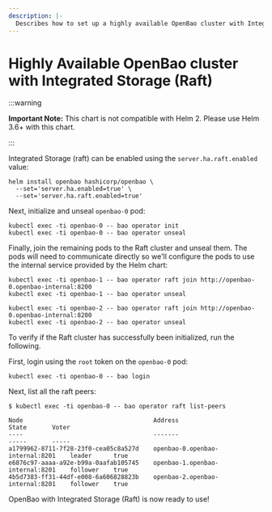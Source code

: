 ```yaml
---
description: |-
  Describes how to set up a highly available OpenBao cluster with Integrated Storage (Raft)
---
```


# Highly Available OpenBao cluster with Integrated Storage (Raft)

:::warning

**Important Note:** This chart is not compatible with Helm 2. Please use Helm 3.6+ with this chart.

:::

Integrated Storage (raft) can be enabled using the `server.ha.raft.enabled` value:

```shell
helm install openbao hashicorp/openbao \
  --set='server.ha.enabled=true' \
  --set='server.ha.raft.enabled=true'
```

Next, initialize and unseal `openbao-0` pod:

```shell
kubectl exec -ti openbao-0 -- bao operator init
kubectl exec -ti openbao-0 -- bao operator unseal
```

Finally, join the remaining pods to the Raft cluster and unseal them. The pods
will need to communicate directly so we'll configure the pods to use the internal
service provided by the Helm chart:

```shell
kubectl exec -ti openbao-1 -- bao operator raft join http://openbao-0.openbao-internal:8200
kubectl exec -ti openbao-1 -- bao operator unseal

kubectl exec -ti openbao-2 -- bao operator raft join http://openbao-0.openbao-internal:8200
kubectl exec -ti openbao-2 -- bao operator unseal
```

To verify if the Raft cluster has successfully been initialized, run the following.

First, login using the `root` token on the `openbao-0` pod:

```shell
kubectl exec -ti openbao-0 -- bao login
```

Next, list all the raft peers:

```shell
$ kubectl exec -ti openbao-0 -- bao operator raft list-peers

Node                                    Address                        State       Voter
----                                    -------                        -----       -----
a1799962-8711-7f28-23f0-cea05c8a527d    openbao-0.openbao-internal:8201    leader      true
e6876c97-aaaa-a92e-b99a-0aafab105745    openbao-1.openbao-internal:8201    follower    true
4b5d7383-ff31-44df-e008-6a606828823b    openbao-2.openbao-internal:8201    follower    true
```

OpenBao with Integrated Storage (Raft) is now ready to use!
